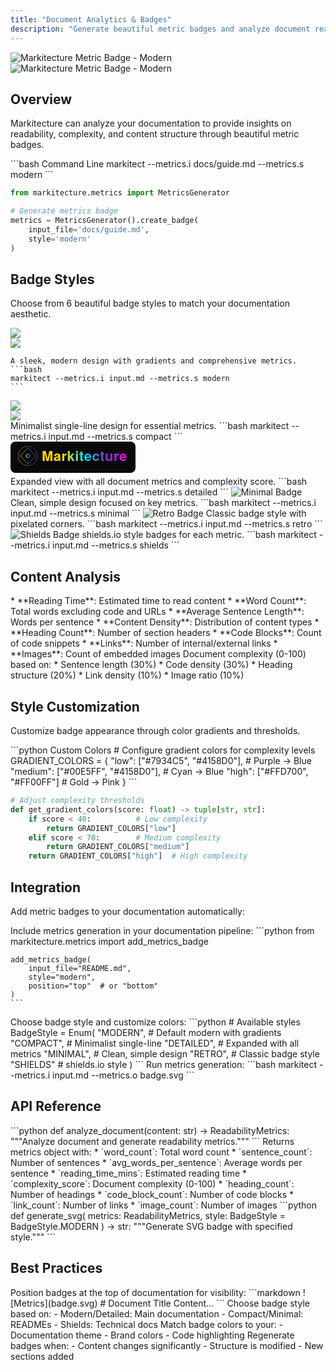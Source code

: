 ```yaml
---
title: "Document Analytics & Badges"
description: "Generate beautiful metric badges and analyze document readability"
---
```


<Frame>
  <img
    className="hidden dark:block"
    src="../../examples/metrics/metrics_modern.svg"
    alt="Markitecture Metric Badge - Modern"
  />
  <img
    className="block dark:hidden"
    src="../../examples/metrics/metrics_modern.svg"
    alt="Markitecture Metric Badge - Modern"
  />
</Frame>

## Overview

Markitecture can analyze your documentation to provide insights on readability, complexity, and content structure through beautiful metric badges.

<CodeGroup>
```bash Command Line
markitect --metrics.i docs/guide.md --metrics.s modern
```

```python Python
from markitecture.metrics import MetricsGenerator

# Generate metrics badge
metrics = MetricsGenerator().create_badge(
    input_file='docs/guide.md',
    style='modern'
)
```
</CodeGroup>

## Badge Styles

Choose from 6 beautiful badge styles to match your documentation aesthetic.

<Tabs>
  <Tab title="Modern">
    <Frame>
        <div className="text-center mb-8">
        <div className="relative dark:hidden">
            <img
            className="mx-auto max-w-3xl"
            src="/assets/badges/modern.svg"
            />
        </div>
        <div className="relative hidden dark:block">
            <img
            className="mx-auto max-w-3xl"
            src="/assets/badges/modern.svg"
            />
            </div>
        </div>
    </Frame>

    A sleek, modern design with gradients and comprehensive metrics.
    ```bash
    markitect --metrics.i input.md --metrics.s modern
    ```
  </Tab>

  <Tab title="Compact">
    <Frame>
        <div className="text-center mb-8">
        <div className="relative dark:hidden">
            <img
            className="mx-auto max-w-3xl"
            src="/assets/badges/comapct.svg"
            />
        </div>
        <div className="relative hidden dark:block">
            <img
            className="mx-auto max-w-3xl"
            src="/assets/badges/comapct.svg"
            />
            </div>
        </div>
    </Frame>
    Minimalist single-line design for essential metrics.
    ```bash
    markitect --metrics.i input.md --metrics.s compact
    ```
  </Tab>

  <Tab title="Detailed">
    <Frame>
        <div className="text-center mb-8">
        <svg xmlns="favicon.svg width="200" height="55">
            <defs>
                <!-- Updated Linear Gradient with specified colors -->
                <linearGradient id="neonGradient" x1="0%" y1="0%" x2="100%" y2="0%">
                    <stop offset="25%" style="stop-color:#FFD700" />
                    <stop offset="50%" style="stop-color:#00E5FF" />
                    <stop offset="75%" style="stop-color:#7934C5" />
                    <stop offset="100%" style="stop-color:#FF00FF" />
                </linearGradient>
                <!-- Neon Glow Filter -->
                <filter id="neonGlow" x="-50%" y="-50%" width="200%" height="200%">
                    <feGaussianBlur stdDeviation="2" result="glow" />
                    <feComposite operator="over" in="glow" in2="SourceGraphic" />
                    <feDropShadow dx="0" dy="0" stdDeviation="3" flood-color="#29a1f3" flood-opacity="0.5" />
                </filter>
            </defs>
            <!-- Badge Background -->
            <rect x="0" y="0" width="200" height="50" fill="#0a0a0a" rx="8" />
            <!-- Logo Group -->
            <g transform="translate(10, 5)">
                <g transform="scale(0.07)">
                    <!-- Outer Circle -->
                    <circle cx="256" cy="256" r="256" fill="#0a0a0a" />
                    <!-- Main Logo with Neon Glow -->
                    <g filter="url(#neonGlow)">
                        <!-- Outer Ring -->
                        <circle cx="256" cy="256" r="220" fill="none" stroke="url(#neonGradient)" stroke-width="4" stroke-dasharray="30 15" />
                        <!-- Diamond Shape -->
                        <path d="M256 76 L436 256 L256 436 L76 256 Z" fill="none" stroke="url(#neonGradient)" stroke-width="4" />
                        <!-- Central Circles -->
                        <circle cx="256" cy="256" r="40" fill="none" stroke="url(#neonGradient)" stroke-width="8" />
                        <circle cx="256" cy="256" r="20" fill="" />
                    </g>
                </g>
            </g>
            <text x="50" y="25" font-family="'Helvetica Neue', sans-serif" font-size="22" font-weight="600" fill="url(#neonGradient)" letter-spacing="0.5"
                alignment-baseline="middle">
                Markitecture
            </text>
        </svg>
        </div>
    </Frame>
    Expanded view with all document metrics and complexity score.
    ```bash
    markitect --metrics.i input.md --metrics.s detailed
    ```
  </Tab>

  <Tab title="Minimal">
    <Frame>
      <img src="/assets/badges/minimal.svg" alt="Minimal Badge" />
    </Frame>
    Clean, simple design focused on key metrics.
    ```bash
    markitect --metrics.i input.md --metrics.s minimal
    ```
  </Tab>

  <Tab title="Retro">
    <Frame>
      <img src="/assets/badges/retro.svg" alt="Retro Badge" />
    </Frame>
    Classic badge style with pixelated corners.
    ```bash
    markitect --metrics.i input.md --metrics.s retro
    ```
  </Tab>

  <Tab title="Shields">
    <Frame>
      <img src="/assets/badges/shields.svg" alt="Shields Badge" />
    </Frame>
    shields.io style badges for each metric.
    ```bash
    markitect --metrics.i input.md --metrics.s shields
    ```
  </Tab>
</Tabs>

## Content Analysis

<AccordionGroup>
  <Accordion title="Reading Metrics" icon="book-open">
    * **Reading Time**: Estimated time to read content
    * **Word Count**: Total words excluding code and URLs
    * **Average Sentence Length**: Words per sentence
    * **Content Density**: Distribution of content types
  </Accordion>

  <Accordion title="Structure Analysis" icon="sitemap">
    * **Heading Count**: Number of section headers
    * **Code Blocks**: Count of code snippets
    * **Links**: Number of internal/external links
    * **Images**: Count of embedded images
  </Accordion>

  <Accordion title="Complexity Score" icon="chart-line">
    Document complexity (0-100) based on:
    * Sentence length (30%)
    * Code density (30%)
    * Heading structure (20%)
    * Link density (10%)
    * Image ratio (10%)
  </Accordion>
</AccordionGroup>

## Style Customization

Customize badge appearance through color gradients and thresholds.

<CodeGroup>
```python Custom Colors
# Configure gradient colors for complexity levels
GRADIENT_COLORS = {
    "low": ["#7934C5", "#4158D0"],    # Purple -> Blue
    "medium": ["#00E5FF", "#4158D0"],  # Cyan -> Blue
    "high": ["#FFD700", "#FF00FF"]     # Gold -> Pink
}
```

```python Thresholds
# Adjust complexity thresholds
def get_gradient_colors(score: float) -> tuple[str, str]:
    if score < 40:          # Low complexity
        return GRADIENT_COLORS["low"]
    elif score < 70:        # Medium complexity
        return GRADIENT_COLORS["medium"]
    return GRADIENT_COLORS["high"]  # High complexity
```
</CodeGroup>

## Integration

Add metric badges to your documentation automatically:

<Steps>
  <Step title="Add to Pipeline">
    Include metrics generation in your documentation pipeline:
    ```python
    from markitecture.metrics import add_metrics_badge

    add_metrics_badge(
        input_file="README.md",
        style="modern",
        position="top"  # or "bottom"
    )
    ```
  </Step>

  <Step title="Configure Style">
    Choose badge style and customize colors:
    ```python
    # Available styles
    BadgeStyle = Enum(
        "MODERN",    # Default modern with gradients
        "COMPACT",   # Minimalist single-line
        "DETAILED",  # Expanded with all metrics
        "MINIMAL",   # Clean, simple design
        "RETRO",     # Classic badge style
        "SHIELDS"    # shields.io style
    )
    ```
  </Step>

  <Step title="Generate Badge">
    Run metrics generation:
    ```bash
    markitect --metrics.i input.md --metrics.o badge.svg
    ```
  </Step>
</Steps>

## API Reference

<ResponseField name="analyze_document" type="function">
  ```python
  def analyze_document(content: str) -> ReadabilityMetrics:
      """Analyze document and generate readability metrics."""
  ```
  Returns metrics object with:
  * `word_count`: Total word count
  * `sentence_count`: Number of sentences
  * `avg_words_per_sentence`: Average words per sentence
  * `reading_time_mins`: Estimated reading time
  * `complexity_score`: Document complexity (0-100)
  * `heading_count`: Number of headings
  * `code_block_count`: Number of code blocks
  * `link_count`: Number of links
  * `image_count`: Number of images
</ResponseField>

<ResponseField name="generate_svg" type="function">
  ```python
  def generate_svg(
      metrics: ReadabilityMetrics,
      style: BadgeStyle = BadgeStyle.MODERN
  ) -> str:
      """Generate SVG badge with specified style."""
  ```
</ResponseField>

## Best Practices

<CardGroup cols={2}>
  <Card title="Badge Placement" icon="arrow-up-right-from-square">
    Position badges at the top of documentation for visibility:
    ```markdown
    ![Metrics](badge.svg)
    # Document Title
    Content...
    ```
  </Card>

  <Card title="Style Selection" icon="paintbrush">
    Choose badge style based on:
    - Modern/Detailed: Main documentation
    - Compact/Minimal: READMEs
    - Shields: Technical docs
  </Card>

  <Card title="Color Schemes" icon="palette">
    Match badge colors to your:
    - Documentation theme
    - Brand colors
    - Code highlighting
  </Card>

  <Card title="Updates" icon="rotate">
    Regenerate badges when:
    - Content changes significantly
    - Structure is modified
    - New sections added
  </Card>
</CardGroup>

